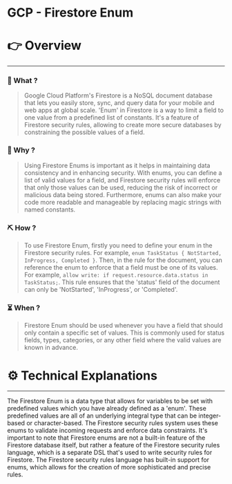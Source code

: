 # GCP - Firestore Enum


# 👉 Overview

---

### 👀 What ?

> Google Cloud Platform's Firestore is a NoSQL document database that lets you easily store, sync, and query data for your mobile and web apps at global scale. 'Enum' in Firestore is a way to limit a field to one value from a predefined list of constants. It's a feature of Firestore security rules, allowing to create more secure databases by constraining the possible values of a field.
> 

### 🧐 Why ?

> Using Firestore Enums is important as it helps in maintaining data consistency and in enhancing security. With enums, you can define a list of valid values for a field, and Firestore security rules will enforce that only those values can be used, reducing the risk of incorrect or malicious data being stored. Furthermore, enums can also make your code more readable and manageable by replacing magic strings with named constants.
> 

### ⛏️ How ?

> To use Firestore Enum, firstly you need to define your enum in the Firestore security rules. For example, `enum TaskStatus { NotStarted, InProgress, Completed }`. Then, in the rule for the document, you can reference the enum to enforce that a field must be one of its values. For example, `allow write: if request.resource.data.status in TaskStatus;`. This rule ensures that the 'status' field of the document can only be 'NotStarted', 'InProgress', or 'Completed'.
> 

### ⏳ When ?

> Firestore Enum should be used whenever you have a field that should only contain a specific set of values. This is commonly used for status fields, types, categories, or any other field where the valid values are known in advance.
> 

# ⚙️ Technical Explanations

---

The Firestore Enum is a data type that allows for variables to be set with predefined values which you have already defined as a 'enum'. These predefined values are all of an underlying integral type that can be integer-based or character-based. The Firestore security rules system uses these enums to validate incoming requests and enforce data constraints. It's important to note that Firestore enums are not a built-in feature of the Firestore database itself, but rather a feature of the Firestore security rules language, which is a separate DSL that's used to write security rules for Firestore. The Firestore security rules language has built-in support for enums, which allows for the creation of more sophisticated and precise rules.
